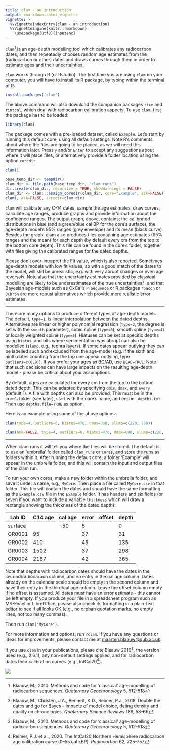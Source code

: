 ```yaml
---
title: clam - an introduction
output: rmarkdown::html_vignette
vignette: >
  %\VignetteIndexEntry{clam - an introduction}
  %\VignetteEngine{knitr::rmarkdown}
    \usepackage[utf8]{inputenc}
---
```


`clam`[^1] is an age-depth modelling tool which calibrates any radiocarbon dates, and then repeatedly chooses random age estimates from the (radiocarbon or other) dates and draws curves through them in order to estimate ages and their uncertainties.

`clam` works through R (or Rstudio). The first time you are using `clam` on your computer, you will have to install its R package, by typing within the terminal of R:

```r
install.packages('clam')
``` 

The above command will also download the companion packages `rice` and `rintcal`, which deal with radiocarbon calibration aspects. To use `clam`, first the package has to be loaded:

```r
library(clam)
```

The package comes with a pre-loaded dataset, called `Example`. Let's start by running this default core, using all default settings. Note R's comments about where the files are going to be placed, as we will need this information later. Press `y` and/or `Enter` to accept any suggestions about where it will place files, or alternatively provide a folder location using the option `coredir`.

```r
clam()
```

```r
base_temp_dir <- tempdir()
clam_dir <- file.path(base_temp_dir, "clam_runs")
dir.create(clam_dir, recursive = TRUE, showWarnings = FALSE)
clam_dir <- clam:::assign_coredir(clam_dir, core="Example", ask=FALSE)
clam(, ask=FALSE, coredir=clam_dir)
```

`clam` will calibrate any C-14 dates, sample the age estimates, draw curves, calculate age ranges, produce graphs and provide information about the confidence ranges. The output graph, above, contains: the calibrated distributions in blue (and a green/blue cal BP for the core's surface), the age-depth model's 95% ranges (grey envelope) and its mean (black curve). Besides the graph, clam also produces files containing age estimates (95% ranges and the mean) for each depth (by default every cm from the top to the bottom core depth). This file can be found in the core's folder, together with files giving the calibrated ranges for the dated depths.

Please don't over-interpret the Fit value, which is also reported. Sometimes age-depth models with low fit values, so with a good match of the dates to the model, will still be unrealistic, e.g. with very abrupt changes or even age reversals. Note also that the uncertainty estimates provided by classical modelling are likely to be underestimates of the true uncertainties[^2], and that Bayesian age-models such as OxCal's `P Sequence` or R packages `rbacon` or `BChron` are more robust alternatives which provide more realistic error estimates.

***

There are many options to produce different types of age-depth models. The default, `type=1`, is linear interpolation between the dated depths. Alternatives are linear or higher polynomial regression (`type=2`, the degree is set with the `smooth` parameter), cubic spline (`type=3`), smooth spline (`type=4`) or locally weighted spline (`type=5`). Hiatuses can be set at specific depths using `hiatus`, and bits where sedimentation was abrupt can also be modelled (`slump`, e.g., tephra layers). If some dates appear outlying they can be labelled such and excluded from the age-model (e.g. if the sixth and ninth dates counting from the top one appear outlying, type `outliers=c(6,9)`). If you prefer your ages as BC/AD, use `BCAD=TRUE`. Note that such decisions can have large impacts on the resulting age-depth model - please be critical about your assumptions.

By default, ages are calculated for every cm from the top to the bottom dated depth. This can be adapted by specifying `dmin`, `dmax`, and `every` (default 1). A file with depths can also be provided. This must be in the core's folder (see later), start with the core's name, and end in `_depths.txt`. Then use `depths.file=TRUE` as option.

Here is an example using some of the above options:

```r
clam(type=4, outliers=6, hiatus=470, dmax=800, slump=c(220, 250))
```

```r
clam(ask=FALSE, type=4, outliers=6, hiatus=470, dmax=800, slump=c(220, 250), coredir=clam_dir)
```

***

When clam runs it will tell you where the files will be stored. The default is to use an 'umbrella' folder called `clam_runs` or `Cores`, and store the runs as folders within it. After running the default core, a folder 'Example' will appear in the umbrella folder, and this will contain the input and output files of the clam run.

To run your own cores, make a new folder within the umbrella folder, and save it under a name, e.g., `MyCore`. Then place a file called `MyCore.csv` in that folder. This file will contain the dates and should have the same formatting as the `Example.csv` file in the `Example` folder. It has headers and six fields (or seven if you want to include a variable `thickness` which will draw a rectangle showing the thickness of the dated depth):

| Lab ID | C14 age | cal age | error | offset | depth |
| ------ | ------- | ------- | ----- | ------ | ----- |
|surface |         | -50     |   5   |        |    0  |
|GR0001  |95       |         |  37   |        |   31  |
|GR0002  |410      |         |  45   |        |  135  |
|GR0003  |1502     |         |  37   |        |  298  |
|GR0004  |2167     |         |  42   |        |  365  |

Note that depths with radiocarbon dates should have the dates in the second/radiocarbon column, and no entry in the cal age column. Dates already on the calendar scale should be empty in the second column and have their entry in the third/cal age column. Leave the offset column empty if no offset is assumed. All dates must have an error estimate - this cannot be left empty. If you produce your file in a spreadsheet program such as MS-Excel or LibreOffice, please also check its formatting in a plain-text editor to see if all looks OK (e.g., no orphan quotation marks, no empty lines, not too many commas).

Then run `clam("MyCore")`.

For more information and options, run `?clam`. If you have any questions or ideas for improvements, please contact me at <maarten.blaauw@qub.ac.uk>.

If you use `clam` in your publications, please cite Blaauw 2010[^3], the version used (e.g., 2.6.1), any non-default settings applied, and for radiocarbon dates their calibration curves (e.g., IntCal20[^4]). 

![](./images/keepclam.png)

[^1]: Blaauw, M., 2010. Methods and code for 'classical' age-modelling of radiocarbon sequences. *Quaternary Geochronology* 5, 512-518

[^2]: Blaauw, M., Christen, J.A., Bennett, K.D., Reimer, P.J., 2018. Double the dates and go for Bayes – impacts of model choice, dating density and quality on chronologies. *Quaternary Science Reviews* 188, 58-66

[^3]: Blaauw, M., 2010. Methods and code for 'classical' age-modelling of radiocarbon sequences. *Quaternary Geochronology* 5, 512-518

[^4]: Reimer, P.J. et al., 2020. The IntCal20 Northern Hemisphere radiocarbon age calibration curve (0–55 cal kBP). *Radiocarbon* 62, 725-757
